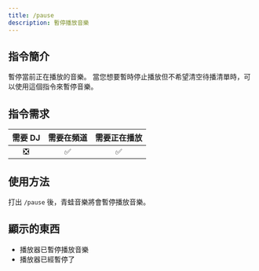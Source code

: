 ```yaml
---
title: /pause
description: 暫停播放音樂
---
```


## 指令簡介
<Callout type="info">
暫停當前正在播放的音樂。    
當您想要暫時停止播放但不希望清空待播清單時，可以使用這個指令來暫停音樂。
</Callout>

## 指令需求
| 需要 DJ |	需要在頻道 | 需要正在播放 |
| :-----: | :-------: | :---------: |
|   ❎   |    ✅     |     ✅      |

## 使用方法
打出 `/pause` 後，青蛙音樂將會暫停播放音樂。

## 顯示的東西
- 播放器已暫停播放音樂
- 播放器已經暫停了